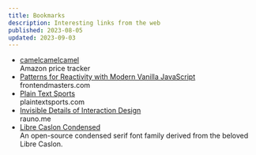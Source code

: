 ```yaml
---
title: Bookmarks
description: Interesting links from the web
published: 2023-08-05
updated: 2023-09-03
---
```


- [camelcamelcamel](https://camelcamelcamel.com/) <br/><span>Amazon price tracker</span>
- [Patterns for Reactivity with Modern Vanilla JavaScript](https://frontendmasters.com/blog/vanilla-javascript-reactivity/) <br/><span>frontendmasters.com</span>
- [Plain Text Sports](https://plaintextsports.com/) <br/><span>plaintextsports.com</span>
- [Invisible Details of Interaction Design](https://rauno.me/craft/interaction-design) <br/><span>rauno.me</span>
- [Libre Caslon Condensed](https://github.com/ertekinno/libre-caslon-condensed) <br/><span>An open-source condensed serif font family derived from the beloved Libre Caslon.</span>
